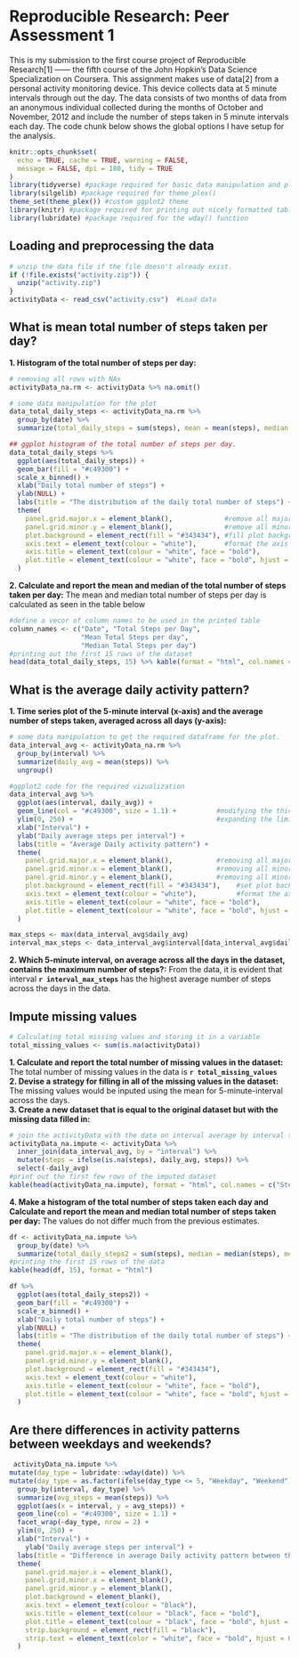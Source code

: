 # Reproducible Research: Peer Assessment 1

This is my submission to the first course project of Reproducible Research[1] —— the fifth course of the John Hopkin's Data Science Specialization on Coursera. This assignment makes use of data[2] from a personal activity monitoring device. This device collects data at 5 minute intervals through out the day. The data consists of two months of data from an anonymous individual collected during the months of October and November, 2012 and include the number of steps taken in 5 minute intervals each day. The code chunk below shows the global options I have setup for the analysis.

```r
knitr::opts_chunk$set(
  echo = TRUE, cache = TRUE, warning = FALSE,
  message = FALSE, dpi = 180, tidy = TRUE
)
library(tidyverse) #package required for basic data manipulation and plotting
library(silgelib) #package required for theme_plex()
theme_set(theme_plex()) #custom ggplot2 theme
library(knitr) #package required for printing out nicely formatted tables.
library(lubridate) #package required for the wday() function
```

## Loading and preprocessing the data
```r
# unzip the data file if the file doesn't already exist.
if (!file.exists("activity.zip")) {
  unzip("activity.zip")
}
activityData <- read_csv("activity.csv")  #Load data
```

## What is mean total number of steps taken per day?
**1. Histogram of the total number of steps per day:** 
```r
# removing all rows with NAs
activityData_na.rm <- activityData %>% na.omit()

# some data manipulation for the plot
data_total_daily_steps <- activityData_na.rm %>%
  group_by(date) %>%
  summarize(total_daily_steps = sum(steps), mean = mean(steps), median = median(steps))

## ggplot histogram of the total number of steps per day.
data_total_daily_steps %>%
  ggplot(aes(total_daily_steps)) +
  geom_bar(fill = "#c49300") +
  scale_x_binned() +
  xlab("Daily total number of steps") +
  ylab(NULL) +
  labs(title = "The distribution of the daily total number of steps") +
  theme(
    panel.grid.major.x = element_blank(),             #remove all major gridlines in the x direction
    panel.grid.minor.y = element_blank(),             #remove all minor gridlines in the y direction
    plot.background = element_rect(fill = "#343434"), #fill plot background with custom shade of grey
    axis.text = element_text(colour = "white"),       #format the axis text in the x and y axes.
    axis.title = element_text(colour = "white", face = "bold"),                #format the axis title
    plot.title = element_text(colour = "white", face = "bold", hjust = 0.5)    #format the plot title
  )

```


**2.  Calculate and report the mean and median of the total number of steps taken per day:** The mean and median total number of steps per day is calculated as seen in the table below
```r
#define a vecor of column names to be used in the printed table
column_names <- c("Date", "Total Steps per Day", 
                  "Mean Total Steps per day",
                  "Median Total Steps per day")
#printing out the first 15 rows of the dataset
head(data_total_daily_steps, 15) %>% kable(format = "html", col.names = column_names)
```



## What is the average daily activity pattern?
**1. Time series plot of the 5-minute interval (x-axis) and the average number of steps taken, averaged across all days (y-axis):** 
```r
# some data manipulation to get the required dataframe for the plot.
data_interval_avg <- activityData_na.rm %>%
  group_by(interval) %>%
  summarize(daily_avg = mean(steps)) %>%
  ungroup()

#ggplot2 code for the required vizualization
data_interval_avg %>%
  ggplot(aes(interval, daily_avg)) +
  geom_line(col = "#c49300", size = 1.1) +          #modifying the thickness of the line and the color
  ylim(0, 250) +                                    #expanding the limits of the y axis to 250
  xlab("Interval") +                                
  ylab("Daily average steps per interval") +
  labs(title = "Average Daily activity pattern") +
  theme(
    panel.grid.major.x = element_blank(),           #removing all major gridlines in the x direction
    panel.grid.minor.x = element_blank(),           #removing all minor gridlines in the x direction
    panel.grid.minor.y = element_blank(),           #removing all minor gridlines in the y direction
    plot.background = element_rect(fill = "#343434"),    #set plot background to a custom grey color
    axis.text = element_text(colour = "white"),          #format the axis texts in the x and y axes
    axis.title = element_text(colour = "white", face = "bold"),               #format the axis text
    plot.title = element_text(colour = "white", face = "bold", hjust = 0.5) #format the plot title text
  ) 

max_steps <- max(data_interval_avg$daily_avg)
interval_max_steps <- data_interval_avg$interval[data_interval_avg$daily_avg == max_steps]
```
**2. Which 5-minute interval, on average across all the days in the dataset, contains the maximum number of steps?:** From the data, it is evident that interval **`r interval_max_steps`** has the highest average number of steps across the days in the data.

## Impute missing values

```r
# Calculating total missing values and storing it in a variable
total_missing_values <- sum(is.na(activityData))
```
**1. Calculate and report the total number of missing values in the dataset:** The total number of missing values in the data is **`r total_missing_values`**  
**2. Devise a strategy for filling in all of the missing values in the dataset:** The missing values would be inputed using the mean for 5-minute-interval across the days.  
**3. Create a new dataset that is equal to the original dataset but with the missing data filled in:**  

```r
# join the activityData with the data on interval average by interval to compute missing values
activityData_na.impute <- activityData %>%
  inner_join(data_interval_avg, by = "interval") %>%
  mutate(steps = ifelse(is.na(steps), daily_avg, steps)) %>%
  select(-daily_avg)
#print out the first few rows of the imputed dataset
kable(head(activityData_na.impute), format = "html", col.names = c("Steps", "Date", "Interval"))
```

**4. Make a histogram of the total number of steps taken each day and Calculate and report the mean and median total number of steps taken per day:** The values do not differ much from the previous estimates. 
```r
df <- activityData_na.impute %>%
  group_by(date) %>% 
  summarize(total_daily_steps2 = sum(steps), median = median(steps), mean = mean(steps))
#printing the first 15 rows of the data
kable(head(df, 15), format = "html")

df %>% 
  ggplot(aes(total_daily_steps2)) +
  geom_bar(fill = "#c49300") +
  scale_x_binned() +
  xlab("Daily total number of steps") +
  ylab(NULL) +
  labs(title = "The distribution of the daily total number of steps") +
  theme(
    panel.grid.major.x = element_blank(),
    panel.grid.minor.y = element_blank(),
    plot.background = element_rect(fill = "#343434"),
    axis.text = element_text(colour = "white"),
    axis.title = element_text(colour = "white", face = "bold"),
    plot.title = element_text(colour = "white", face = "bold", hjust = 0.5)
  )

```

## Are there differences in activity patterns between weekdays and weekends?
```r
 activityData_na.impute %>% 
mutate(day_type = lubridate::wday(date)) %>% 
mutate(day_type = as.factor(ifelse(day_type <= 5, "Weekday", "Weekend")))  %>% 
  group_by(interval, day_type) %>% 
  summarize(avg_steps = mean(steps)) %>% 
  ggplot(aes(x = interval, y = avg_steps)) +
  geom_line(col = "#c49300", size = 1.1) +
  facet_wrap(~day_type, nrow = 2) +
  ylim(0, 250) +
  xlab("Interval") +
    ylab("Daily average steps per interval") +
  labs(title = "Difference in average Daily activity pattern between the weekends and weekdays") +
  theme(
    panel.grid.major.x = element_blank(),
    panel.grid.minor.x = element_blank(),
    panel.grid.minor.y = element_blank(),
    plot.background = element_blank(),
    axis.text = element_text(colour = "black"),
    axis.title = element_text(colour = "black", face = "bold"),
    plot.title = element_text(colour = "black", face = "bold", hjust = "1", size = 13),
    strip.background = element_rect(fill = "black"),
    strip.text = element_text(color = "white", face = "bold", hjust = 0.5)
  )
  
```

